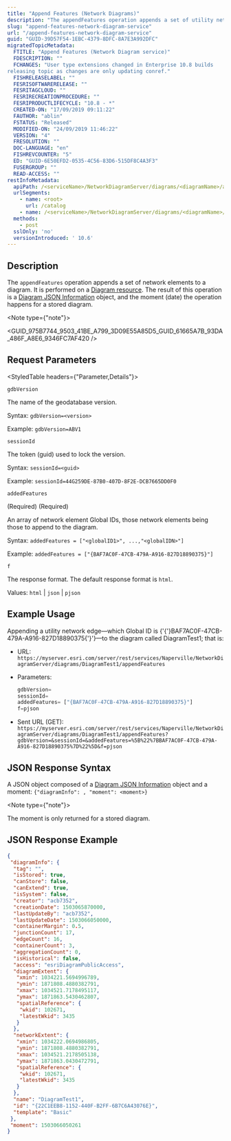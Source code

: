 ```yaml
---
title: "Append Features (Network Diagrams)"
description: "The appendFeatures operation appends a set of utility network elements to a diagram resource."
slug: "append-features-network-diagram-service"
url: "/append-features-network-diagram-service"
guid: "GUID-39D57F54-1EBC-4379-8DFC-8A7E3A992DFC"
migratedTopicMetadata:
  FTITLE: "Append Features (Network Diagram service)"
  FDESCRIPTION: ""
  FCHANGES: "User type extensions changed in Enterprise 10.8 builds
releasing topic as changes are only updating conref."
  FISHRELEASELABEL: ""
  FESRISOFTWARERELEASE: ""
  FESRITAGCLOUD: ""
  FESRIRECREATIONPROCEDURE: ""
  FESRIPRODUCTLIFECYCLE: "10.8 - *"
  CREATED-ON: "17/09/2019 09:11:22"
  FAUTHOR: "ablin"
  FSTATUS: "Released"
  MODIFIED-ON: "24/09/2019 11:46:22"
  VERSION: "4"
  FRESOLUTION: ""
  DOC-LANGUAGE: "en"
  FISHREVCOUNTER: "5"
  ED: "GUID-6E50EFD2-0535-4C56-83D6-515DF8C4A3F3"
  FUSERGROUP: ""
  READ-ACCESS: ""
restInfoMetadata:
  apiPath: /<serviceName>/NetworkDiagramServer/diagrams/<diagramName>/appendFeatures
  urlSegments:
    - name: <root>
      url: /catalog
    - name: /<serviceName>/NetworkDiagramServer/diagrams/<diagramName>/appendFeatures
  methods: 
    - post
  sslOnly: 'no'
  versionIntroduced: ' 10.6'
---
```



## Description

The `appendFeatures` operation appends a set of network elements to a diagram. It is performed on a [Diagram resource](/diagram-network-diagram-service). The result of this operation is a [Diagram JSON Information](/appendix-diagram-information-object-network-diagram-service) object, and the moment (date) the operation happens for a stored diagram.

<Note type={"note"}>

<GUID_975B7744_9503_41BE_A799_3D09E55A85D5_GUID_61665A7B_93DA_486F_A8E6_9346FC7AF420 />

</Note>

##  Request Parameters 

<StyledTable headers={"Parameter,Details"}>

<StyledTableRow>

<StyledTableCell cellStyle="markdown">

`gdbVersion` 

</StyledTableCell>

<StyledTableCell cellStyle="markdown">

The name of the geodatabase version. 

Syntax: `gdbVersion=<version>` 

Example: `gdbVersion=ABV1` 

</StyledTableCell>

</StyledTableRow>

<StyledTableRow>

<StyledTableCell cellStyle="markdown">

`sessionId` 

</StyledTableCell>

<StyledTableCell cellStyle="markdown">

The token (guid) used to lock the version. 

Syntax: `sessionId=<guid>` 

Example: `sessionId=44G259DE-87B0-407D-8F2E-DCB7665DD0F0` 

</StyledTableCell>

</StyledTableRow>

<StyledTableRow>

<StyledTableCell cellStyle="markdown">

`addedFeatures` 

(Required)
(Required)
</StyledTableCell>

<StyledTableCell cellStyle="markdown">


An array of network element Global IDs, those network elements being those to append to the diagram.

Syntax: `addedFeatures = ["<globalID1>", ...,"<globalIDN>"]` 

Example: `addedFeatures = ["{BAF7AC0F-47CB-479A-A916-827D18890375}"]` 

</StyledTableCell>

</StyledTableRow>

<StyledTableRow>

<StyledTableCell cellStyle="markdown">

`f` 

</StyledTableCell>

<StyledTableCell cellStyle="markdown">

The response format. The default response format is `html`.

Values: `html` | `json` | `pjson`

</StyledTableCell>

</StyledTableRow>

</StyledTable>

## Example Usage

Appending a utility network edge—which Global ID is {'{'}BAF7AC0F-47CB-479A-A916-827D18890375{'}'}—to the diagram called DiagramTest1; that is:

-   URL: `https://myserver.esri.com/server/rest/services/Naperville/NetworkDiagramServer/diagrams/DiagramTest1/appendFeatures` 
-   Parameters:

    ```javascript
    gdbVersion=
    sessionId=
    addedFeatures= ["{BAF7AC0F-47CB-479A-A916-827D18890375}"]
    f=pjson
    ```

     
-   Sent URL (GET): `https://myserver.esri.com/server/rest/services/Naperville/NetworkDiagramServer/diagrams/DiagramTest1/appendFeatures?gdbVersion=&sessionId=&addedFeatures=%5B%22%7BBAF7AC0F-47CB-479A-A916-827D18890375%7D%22%5D&f=pjson` 

## JSON Response Syntax

A JSON object composed of a [Diagram JSON Information](/appendix-diagram-information-object-network-diagram-service) object and a moment: `{"diagramInfo": , "moment": <moment>}` 

<Note type={"note"}>

The moment is only returned for a stored diagram.

</Note>

## JSON Response Example

```json
{
 "diagramInfo": {
  "tag": "",
  "isStored": true,
  "canStore": false,
  "canExtend": true,
  "isSystem": false,
  "creator": "acb7352",
  "creationDate": 1503065870000,
  "lastUpdateBy": "acb7352",
  "lastUpdateDate": 1503066050000,
  "containerMargin": 0.5,
  "junctionCount": 17,
  "edgeCount": 16,
  "containerCount": 3,
  "aggregationCount": 0,
  "isHistorical": false,
  "access": "esriDiagramPublicAccess",
  "diagramExtent": {
   "xmin": 1034221.5694996789,
   "ymin": 1871808.4880382791,
   "xmax": 1034521.7178495117,
   "ymax": 1871863.5430462807,
   "spatialReference": {
    "wkid": 102671,
    "latestWkid": 3435
   }
  },
  "networkExtent": {
   "xmin": 1034222.0694986805,
   "ymin": 1871808.4880382791,
   "xmax": 1034521.2178505138,
   "ymax": 1871863.0430472791,
   "spatialReference": {
    "wkid": 102671,
    "latestWkid": 3435
   }
  },
  "name": "DiagramTest1",
  "id": "{22C1EEB8-1152-440F-B2FF-6B7C6A43076E}",
  "template": "Basic"
 },
 "moment": 1503066050261
}

```

 
